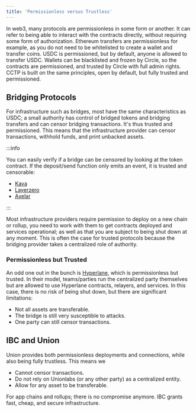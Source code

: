 ```yaml
---
title: 'Permissionless versus Trustless'
---
```


In web3, many protocols are permissionless in some form or another. It can refer to being able to interact with the contracts directly, without requiring some form of authorization. Ethereum transfers are permissionless for example, as you do not need to be whitelisted to create a wallet and transfer coins. USDC is permissioned, but by default, anyone is allowed to transfer USDC. Wallets can be blacklisted and frozen by Circle, so the contracts are permissioned, and trusted by Circle with full admin rights. CCTP is built on the same principles, open by default, but fully trusted and permissioned.

## Bridging Protocols

For infrastructure such as bridges, most have the same characteristics as USDC; a small authority has control of bridged tokens and bridging transfers and can censor bridging transactions. It's thus trusted and permissioned. This means that the infrastructure provider can censor transactions, withhold funds, and print unbacked assets.

:::info

You can easily verify if a bridge can be censored by looking at the token contract. If the deposit/send function only emits an event, it is trusted and censorable:

- [Kava](https://github.com/Kava-Labs/kava-bridge/blob/3d88653f6c196a06d5b6f8abd5d03a679e0e030a/contract/contracts/Bridge.sol#L69)
- [Layerzero](https://github.com/LayerZero-Labs/wrapped-asset-bridge/blob/13c8582fc6492ff78966647c6ebd5913c192d602/contracts/WrappedTokenBridge.sol#L81)
- [Axelar](https://github.com/axelarnetwork/axelar-cgp-solidity/blob/9c7a260c848011f27d6e7ecb1cba88de79206ccc/contracts/AxelarGateway.sol#L103)

:::

Most infrastructure providers require permission to deploy on a new chain or rollup, you need to work with them to get contracts deployed and services operational; as well as that you are subject to being shut down at any moment. This is often the case for trusted protocols because the bridging provider takes a centralized role of authority.

### Permissionless but Trusted

An odd one out in the bunch is [Hyperlane](https://www.hyperlane.xyz/), which is permissionless but trusted. In their model, teams/parties run the centralized party themselves but are allowed to use Hyperlane contracts, relayers, and services. In this case, there is no risk of being shut down, but there are significant limitations:

- Not all assets are transferable.
- The bridge is still very susceptible to attacks.
- One party can still censor transactions.

## IBC and Union

Union provides both permissionless deployments and connections, while also being fully trustless. This means we

- Cannot censor transactions.
- Do not rely on Unionlabs (or any other party) as a centralized entity.
- Allow for any asset to be transferable.

For app chains and rollups; there is no compromise anymore. IBC grants fast, cheap, and secure infrastructure.
